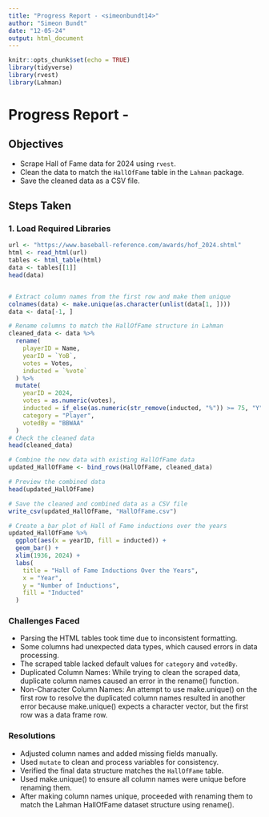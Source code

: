 ```yaml
---
title: "Progress Report - <simeonbundt14>"
author: "Simeon Bundt"
date: "12-05-24"
output: html_document
---
```


```r
knitr::opts_chunk$set(echo = TRUE)
library(tidyverse)
library(rvest)
library(Lahman)
```
# Progress Report - <simeonbundt14>

## Objectives
- Scrape Hall of Fame data for 2024 using `rvest`.
- Clean the data to match the `HallOfFame` table in the `Lahman` package.
- Save the cleaned data as a CSV file.

## Steps Taken

### 1. Load Required Libraries
```r
url <- "https://www.baseball-reference.com/awards/hof_2024.shtml"
html <- read_html(url)
tables <- html_table(html)
data <- tables[[1]]
head(data)


# Extract column names from the first row and make them unique
colnames(data) <- make.unique(as.character(unlist(data[1, ])))  
data <- data[-1, ]

# Rename columns to match the HallOfFame structure in Lahman
cleaned_data <- data %>%
  rename(
    playerID = Name,
    yearID = `YoB`,
    votes = Votes,
    inducted = `%vote`
  ) %>%
  mutate(
    yearID = 2024,
    votes = as.numeric(votes),
    inducted = if_else(as.numeric(str_remove(inducted, "%")) >= 75, "Y", "N"),
    category = "Player",
    votedBy = "BBWAA"
  )
# Check the cleaned data
head(cleaned_data)

# Combine the new data with existing HallOfFame data
updated_HallOfFame <- bind_rows(HallOfFame, cleaned_data)

# Preview the combined data
head(updated_HallOfFame)

# Save the cleaned and combined data as a CSV file
write_csv(updated_HallOfFame, "HallOfFame.csv")

# Create a bar plot of Hall of Fame inductions over the years
updated_HallOfFame %>%
  ggplot(aes(x = yearID, fill = inducted)) +
  geom_bar() +
  xlim(1936, 2024) +
  labs(
    title = "Hall of Fame Inductions Over the Years",
    x = "Year",
    y = "Number of Inductions",
    fill = "Inducted"
  )
```

### Challenges Faced
- Parsing the HTML tables took time due to inconsistent formatting.
- Some columns had unexpected data types, which caused errors in data processing.
- The scraped table lacked default values for `category` and `votedBy`.
- Duplicated Column Names: While trying to clean the scraped data, duplicate column names caused an error in the rename() function.
- Non-Character Column Names: An attempt to use make.unique() on the first row to resolve the duplicated column names resulted in another error because make.unique() expects a character vector, but the first row was a data frame row.


### Resolutions
- Adjusted column names and added missing fields manually.
- Used `mutate` to clean and process variables for consistency.
- Verified the final data structure matches the `HallOfFame` table.
- Used make.unique() to ensure all column names were unique before renaming them.
- After making column names unique, proceeded with renaming them to match the Lahman HallOfFame dataset structure using rename().

